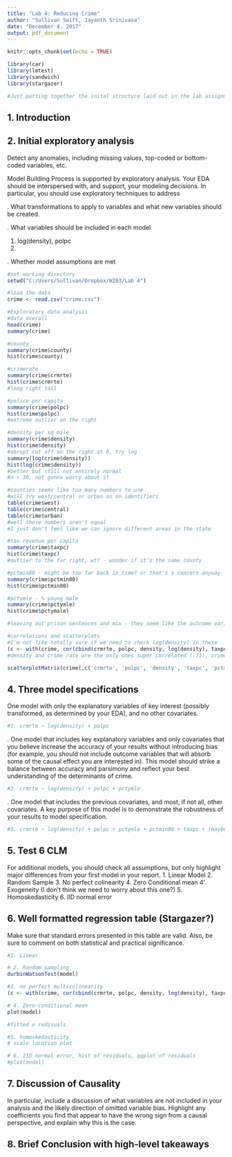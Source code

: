 ---
title: "Lab 4: Reducing Crime"
author: "Sullivan Swift, Jayanth Srinivasa"
date: "December 4, 2017"
output: pdf_document
---

```{r setup, include=FALSE}
knitr::opts_chunk$set(echo = TRUE)

library(car)
library(lmtest)
library(sandwich)
library(stargazer)

#Just putting together the inital structure laid out in the lab assignment
```

## 1. Introduction

## 2. Initial exploratory analysis

Detect any anomalies, including missing values, top-coded or bottom-
coded variables, etc.

Model Building Process is supported by exploratory analysis. Your EDA should be interspersed with, and support, your modeling decisions. In particular, you should use exploratory techniques to address

. What transformations to apply to variables and what new variables should be created.

. What variables should be included in each model

1. log(density), polpc
2. 

. Whether model assumptions are met

```{r}
#set working directory
setwd("C:/Users/Sullivan/Dropbox/W203/Lab 4")

#load the data
crime <- read.csv("crime.csv")

#Exploratory data analysis
#data overall
head(crime)
summary(crime)

#county
summary(crime$county)
hist(crime$county)

#crimerate
summary(crime$crmrte)
hist(crime$crmrte)
#long right tail

#police per capita
summary(crime$polpc)
hist(crime$polpc)
#extreme outlier on the right

#density per sq mile
summary(crime$density)
hist(crime$density)
#abrupt cut off on the right at 0, try log
summary(log(crime$density))
hist(log(crime$density))
#better but still not entirely normal
#n > 30, not gonna worry about it

#counties seems like too many numbers to use
#will try west/central or urban as on identifiers 
table(crime$west)
table(crime$central)
table(crime$urban)
#well those numbers aren't equal
#I just don't feel like we can ignore different areas in the state 

#tax revenue per capita
summary(crime$taxpc)
hist(crime$taxpc)
#outlier to the far right, wtf - wonder if it's the same county

#pctmin80 - might be too far back in time? or that's a concern anyway
summary(crime$pctmin80)
hist(crime$pctmin80)

#pctymle - % young male
summary(crime$pctymle)
hist(crime$pctymale)

#leaving out prison sentences and mix - they seem like the outcome variables mentioned below

#correlations and scatterplots
#I'm not like totally sure if we need to check log(density) in these
(c <- with(crime, cor(cbind(crmrte, polpc, density, log(density), taxpc, pctmin80, pctymle))))
#density and crime rate are the only ones super correlated (.73), crime rate and tax per capita are .45, which isn't bad but isn't great. density x taxpc = .32

scatterplotMatrix(crime[,c('crmrte', 'polpc', 'density', 'taxpc', 'pctmin80', 'pctymle')])
```


## 4. Three model specifications

One model with only the explanatory variables of key interest (possibly transformed, as determined by your EDA), and no other covariates.
```{r}
#1. crmrte ~ log(density) + polpc
```
. One model that includes key explanatory variables and only covariates that you believe increase the accuracy of your results without introducing bias (for example, you should not include outcome variables that will absorb some of the causal effect you are interested in). This model should strike a balance between accuracy and parsimony and reflect your best understanding of the determinants of crime.
```{r}
#2. crmrte ~ log(density) + polpc + pctymle
```
. One model that includes the previous covariates, and most, if not all, other covariates. A key purpose of this model is to demonstrate the robustness of your results to model specification.
```{r}
#3. crmrte ~ log(density) + polpc + pctymle + pctmin80 + taxpc + (maybe something location wise? the wages maybe? <- need to do EDA for wages)
```
## 5. Test 6 CLM

For additional models, you
should check all assumptions, but only highlight major differences from your first model in your report.
1. Linear Model
2. Random Sample
3. No perfect colinearity
4. Zero Conditional mean
4'. Exogeneity (I don't think we need to worry about this one?)
5. Homoskedasticity
6. IID normal error

## 6. Well formatted regression table (Stargazer?)

Make sure that standard errors presented in this table are valid. Also, be sure to comment on both statistical and practical significance.

```{r}

#1. Linear

# 2. Random sampling
durbinWatsonTest(model)

#3. no perfect multicolinearity
(c <- with(crime, cor(cbind(crmrte, polpc, density, log(density), taxpc, pctmin80, pctymle))))

# 4. Zero-conditional mean
plot(model)

#fitted v redisuals

#5. homoskedasticity
# scale location plot

# 6. IID normal error, hist of residuals, qqplot of residuals
#plot(model)
```

## 7. Discussion of Causality

In particular, include a discussion of what variables are not included in your analysis and the likely direction of omitted variable bias. Highlight any coefficients you find that appear to have the wrong sign from a causal perspective, and explain why this is the case.

## 8. Brief Conclusion with high-level takeaways
